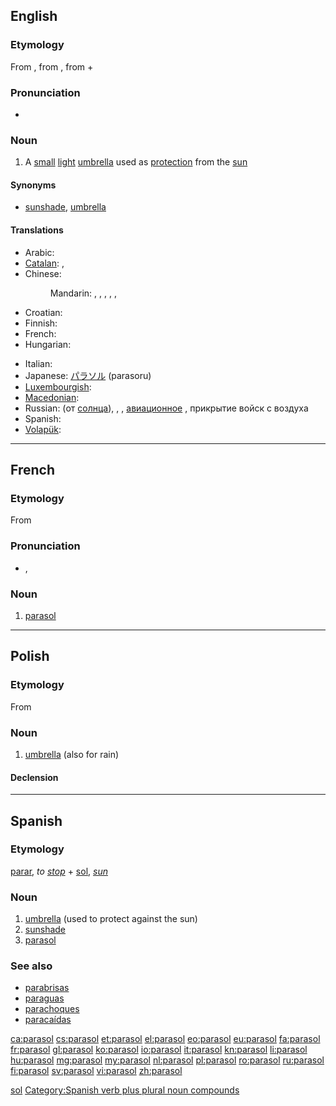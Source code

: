 {{also|Parasol}}
==English==

===Etymology===
From {{etyl|fr}} {{term|parasol|lang=fr}}, from {{etyl|it}} {{term|parasole|lang=it}}, from {{term|para-#Etymology 2|para-|to shield}} + {{term|sole||sun|lang=it}}

===Pronunciation===
* {{audio|En-us-parasol.ogg|Audio (US)}}

===Noun===
{{en-noun}}

# A [[small]] [[light]] [[umbrella]] used as [[protection]] from the [[sun]]

====Synonyms====
* {{sense|small light umbrella}} [[sunshade]], [[umbrella]]

====Translations====
{{trans-top|umbrella used as protection from the sun}}
* Arabic: {{t|ar|شمسية}}
* [[Catalan]]: {{t|ca|para-sol|m}}, {{t|ca|ombrel·la|f}}
* Chinese:
*: Mandarin: {{t-|cmn|遮陽傘|sc=Hani}}, {{t-|cmn|遮阳伞|tr=zhēyángsǎn|sc=Hani}}, {{t-|cmn|太陽傘|sc=Hani}}, {{t-|cmn|太阳伞|tr=tàiyángsǎn|sc=Hani}}, {{t-|cmn|陽傘|sc=Hani}}, {{t-|cmn|阳伞|tr=yángsǎn|sc=Hani}}
* Croatian: {{t-|hr|suncobran|m|alt=sȕncobrān}}
* Finnish: {{t|fi|auringonvarjo}}
* French: {{t+|fr|ombrelle|f}}
* Hungarian: {{t|hu|napernyő}}
{{trans-mid}}
* Italian: {{t+|it|parasole|m}}
* Japanese: [[パラソル]] (parasoru)
* [[Luxembourgish]]: {{t|lb|Sonneprabbeli|m}}
* [[Macedonian]]: {{t|mk|сонцобран|m|tr=sóncobran}}
* Russian: {{t+|ru|зонтик|m}} (от [[солнца]]), <!--(obsolete)-->{{t|ru|тент|m}}, <!--(''[[aviation]]'')-->{{t|ru|парасоль}}, <!--(military)-->[[авиационное]] {{t|ru|прикрытие|n}}, прикрытие войск с воздуха
* Spanish: {{t-|es|parasol}}
* [[Volapük]]: {{t|vo|solajelöm}}
{{trans-bottom}}

----

==French==

===Etymology===
From {{etyl|it|fr}} {{term|parasole|lang=it}}

===Pronunciation===
* {{IPA|/pa.ʁa.sɔl/|lang=fr}}, {{X-SAMPA||lang=fr}}

===Noun===
{{fr-noun|m}}

# [[#Noun|parasol]]

[[Category:French words prefixed with para-|sol]]

----

==Polish==

===Etymology===
From {{etyl|it|pl}} {{term|parasole|lang=it}}

===Noun===
{{infl|pl|noun|g=m}}

# [[umbrella]] (also for rain)

====Declension====
{{pl-decl-noun
|parasol|parasole
|parasola|parasoli
|parasolowi|parasolom
|parasol|parasole
|parasolem|parasolami
|parasolu|parasolach
|parasolu|parasole
}}

----

==Spanish==

===Etymology===
[[parar]], ''to [[stop]]'' + [[sol]], ''[[sun]]''

===Noun===
{{es-noun|m|pl=parasoles}}

# [[umbrella]] (used to protect against the sun)
# [[sunshade]]
# [[#English|parasol]]

===See also===
* [[parabrisas]]
* [[paraguas]]
* [[parachoques]]
* [[paracaídas]]

<!-- this one is verb + singular noun -->

[[Category:Spanish verb plus plural noun compounds]]

[[ca:parasol]]
[[cs:parasol]]
[[et:parasol]]
[[el:parasol]]
[[eo:parasol]]
[[eu:parasol]]
[[fa:parasol]]
[[fr:parasol]]
[[gl:parasol]]
[[ko:parasol]]
[[io:parasol]]
[[it:parasol]]
[[kn:parasol]]
[[li:parasol]]
[[hu:parasol]]
[[mg:parasol]]
[[my:parasol]]
[[nl:parasol]]
[[pl:parasol]]
[[ro:parasol]]
[[ru:parasol]]
[[fi:parasol]]
[[sv:parasol]]
[[vi:parasol]]
[[zh:parasol]]